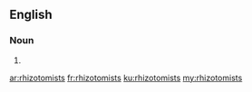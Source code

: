 ==English==

===Noun===
{{head|en|noun plural form}}

# {{plural of|rhizotomist|lang=en}}

[[ar:rhizotomists]]
[[fr:rhizotomists]]
[[ku:rhizotomists]]
[[my:rhizotomists]]